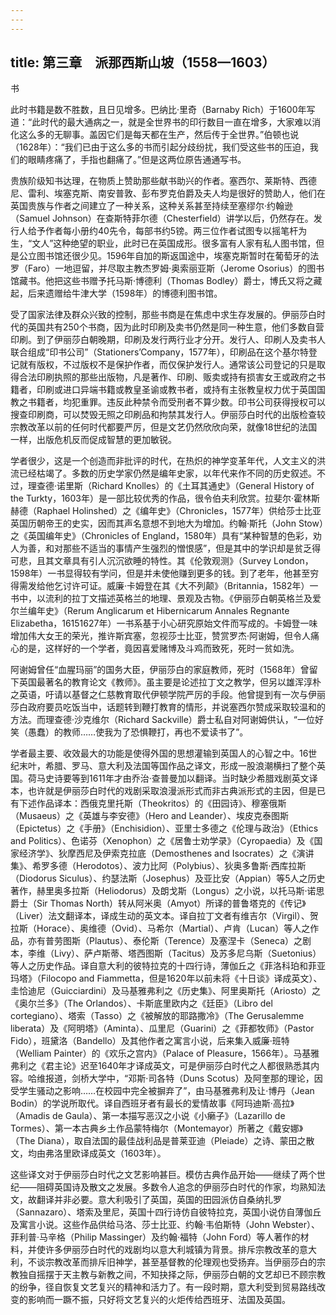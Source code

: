 ```yaml
---
---
---
```

title: 第三章　派那西斯山坡（1558—1603）
---




书


此时书籍是数不胜数，且日见增多。巴纳比·里奇（Barnaby Rich）于1600年写道：“此时代的最大通病之一，就是全世界书的印行数目一直在增多，大家难以消化这么多的无聊事。盖因它们是每天都在生产，然后传于全世界。”伯顿也说（1628年）：“我们已由于这么多的书而引起分歧纷扰，我们受这些书的压迫，我们的眼睛疼痛了，手指也翻痛了。”但是这两位原告通通写书。

贵族阶级知书达理，在物质上赞助那些献书助兴的作者。塞西尔、莱斯特、西德尼、雷利、埃塞克斯、南安普敦、彭布罗克伯爵及夫人均是很好的赞助人，他们在英国贵族与作者之间建立了一种关系，这种关系甚至持续至塞缪尔·约翰逊（Samuel Johnson）在查斯特菲尔德（Chesterfield）讲学以后，仍然存在。发行人给予作者每小册约40先令，每部书约5镑。两三位作者试图专以摇笔杆为生，“文人”这种绝望的职业，此时已在英国成形。很多富有人家有私人图书馆，但是公立图书馆还很少见。1596年自加的斯返国途中，埃塞克斯暂时在葡萄牙的法罗（Faro）一地逗留，并尽取主教杰罗姆·奥索丽亚斯（Jerome Osorius）的图书馆藏书。他把这些书赠予托马斯·博德利（Thomas Bodley）爵士，博氏又将之藏起，后来遗赠给牛津大学（1598年）的博德利图书馆。

受了国家法律及群众兴致的控制，那些书商是在焦虑中求生存发展的。伊丽莎白时代的英国共有250个书商，因为此时印刷及卖书仍然是同一种生意，他们多数自营印刷。到了伊丽莎白朝晚期，印刷及发行两行业才分开。发行人、印刷人及卖书人联合组成“印书公司”（Stationers’Company，1577年），印刷品在这个基尔特登记就有版权，不过版权不是保护作者，而仅保护发行人。通常该公司登记的只是取得合法印刷执照的那些出版物，凡是著作、印刷、贩卖或持有损害女王或政府之书籍者，印刷或进口异端书籍或教皇圣谕或教书者，或持有主张教皇权力优于英国国教之书籍者，均犯重罪。违反此种禁令而受刑者不算少数。印书公司获得授权可以搜查印刷商，可以焚毁无照之印刷品和拘禁其发行人。伊丽莎白时代的出版检查较宗教改革以前的任何时代都要严厉，但是文艺仍然欣欣向荣，就像18世纪的法国一样，出版危机反而促成智慧的更加敏锐。

学者很少，这是一个创造而非批评的时代，在热炽的神学变革年代，人文主义的洪流已经枯竭了。多数的历史学家仍然是编年史家，以年代来作不同的历史叙述。不过，理查德·诺里斯（Richard Knolles）的《土耳其通史》（General History of the Turkty，1603年）是一部比较优秀的作品，很令伯夫利欣赏。拉斐尔·霍林斯赫德（Raphael Holinshed）之《编年史》（Chronicles，1577年）供给莎士比亚英国历朝帝王的史实，因而其声名意想不到地大为增加。约翰·斯托（John Stow）之《英国编年史》（Chronicles of England，1580年）具有“某种智慧的色彩，劝人为善，和对那些不适当的事情产生强烈的憎恨感”，但是其中的学识却是贫乏得可悲，且其文章具有引人沉沉欲睡的特性。其《伦敦观测》（Survey London，1598年）一书显得较有学问，但是并未使他赚到更多的钱。到了老年，他甚至穷得需发给他乞讨许可证。威廉·卡姆登在其《大不列颠》（Britannia，1582年）一书中，以流利的拉丁文描述英格兰的地理、景观及古物。《伊丽莎白朝英格兰及爱尔兰编年史》（Rerum Anglicarum et Hibernicarum Annales Regnante Elizabetha，16151627年）一书系基于小心研究原始文件而写成的。卡姆登一味增加伟大女王的荣光，推许斯宾塞，忽视莎士比亚，赞赏罗杰·阿谢姆，但令人痛心的是，这样好的一个学者，竟因喜爱赌博及斗鸡而致死，死时一贫如洗。

阿谢姆曾任“血腥玛丽”的国务大臣，伊丽莎白的家庭教师，死时（1568年）曾留下英国最著名的教育论文《教师》。虽主要是论述拉丁文之教学，但另以雄浑淳朴之英语，吁请以基督之仁慈教育取代伊顿学院严厉的手段。他曾提到有一次与伊丽莎白政府要员吃饭当中，话题转到鞭打教育的情形，并说塞西尔赞成采取较温和的方法。而理查德·沙克维尔（Richard Sackville）爵士私自对阿谢姆供认，“一位好笑（愚蠢）的教师……使我为了恐惧鞭打，再也不爱读书了”。

学者最主要、收效最大的功能是使得外国的思想灌输到英国人的心智之中。16世纪末叶，希腊、罗马、意大利及法国等国作品之译文，形成一股浪潮横扫了整个英国。荷马史诗要等到1611年才由乔治·查普曼加以翻译。当时缺少希腊戏剧英文译本，也许就是伊丽莎白时代的戏剧采取浪漫派形式而非古典派形式的主因，但是已有下述作品译本：西俄克里托斯（Theokritos）的《田园诗》、穆塞俄斯（Musaeus）之《英雄与李安德》（Hero and Leander）、埃皮克泰图斯（Epictetus）之《手册》（Enchisidion）、亚里士多德之《伦理与政治》（Ethics and Politics）、色诺芬（Xenophon）之《居鲁士劝学录》（Cyropaedia）及《国家经济学》、狄摩西尼及伊索克拉底（Demosthenes and Isocrates）之《演讲集》、希罗多德（Herodotos）、波力比阿（Polybius）、狄奥多鲁斯·西库拉斯（Diodorus Siculus）、约瑟法斯（Josephus）及亚比安（Appian）等5人之历史著作，赫里奥多拉斯（Heliodorus）及朗戈斯（Longus）之小说，以托马斯·诺思爵士（Sir Thomas North）转从阿米奥（Amyot）所译的普鲁塔克的《传记》（Liver）法文翻译本，译成生动的英文本。译自拉丁文者有维吉尔（Virgil）、贺拉斯（Horace）、奥维德（Ovid）、马希尔（Martial）、卢肯（Lucan）等人之作品，亦有普劳图斯（Plautus）、泰伦斯（Terence）及塞涅卡（Seneca）之剧本，李维（Livy）、萨卢斯蒂、塔西图斯（Tacitus）及苏多尼乌斯（Suetonius）等人之历史作品。译自意大利的彼特拉克的十四行诗，薄伽丘之《菲洛科珀和菲亚玛塔》（Filocopo and Fiammetta，但是1620年以前未将《十日谈》译成英文）、圭恰迪尼（Guicciardini）及马基雅弗利之《历史集》、阿里奥斯托（Ariosto）之《奥尔兰多》（The Orlandos）、卡斯底里欧内之《廷臣》（Libro del cortegiano）、塔索（Tasso）之《被解放的耶路撒冷》（The Gerusalemme liberata）及《阿明塔》（Aminta）、瓜里尼（Guarini）之《菲都牧师》（Pastor Fido），班黛洛（Bandello）及其他作者之寓言小说，后来集入威廉·班特（Welliam Painter）的《欢乐之宫内》（Palace of Pleasure，1566年）。马基雅弗利之《君主论》迟至1640年才译成英文，可是伊丽莎白时代之人都很熟悉其内容。哈维报道，剑桥大学中，“邓斯·司各特（Duns Scotus）及阿奎那的理论，因受学生骚动之影响……在校园中完全被摒弃了”，由马基雅弗利及让·博丹（Jean Bodin）的学说所取代。译自西班牙者有最长的爱情故事《阿玛迪斯·高拉》（Amadis de Gaula）、第一本描写恶汉之小说《小癞子》（Lazarillo de Tormes）、第一本古典乡土作品蒙特梅尔（Montemayor）所著之《戴安娜》（The Diana），取自法国的最佳战利品是普莱亚迪（Pleiade）之诗、蒙田之散文，均由弗洛里欧译成英文（1603年）。

这些译文对于伊丽莎白时代之文艺影响甚巨。模仿古典作品开始——继续了两个世纪——阻碍英国诗及散文之发展。多数令人追念的伊丽莎白时代的作家，均熟知法文，故翻译并非必要。意大利吸引了英国，英国的田园派仿自桑纳扎罗（Sannazaro）、塔索及里尼，英国十四行诗仿自彼特拉克，英国小说仿自薄伽丘及寓言小说。这些作品供给马洛、莎士比亚、约翰·韦伯斯特（John Webster）、菲利普·马辛格（Philip Massinger）及约翰·福特（John Ford）等人著作的材料，并使许多伊丽莎白时代的戏剧均以意大利城镇为背景。排斥宗教改革的意大利，不谈宗教改革而排斥旧神学，甚至基督教的伦理观也受扬弃。当伊丽莎白的宗教独自摇摆于天主教与新教之间，不知抉择之际，伊丽莎白朝的文艺却已不顾宗教的纷争，径自恢复文艺复兴的精神和活力了。有一段时期，意大利受到贸易路线改变的影响而一蹶不振，只好将文艺复兴的火炬传给西班牙、法国及英国。